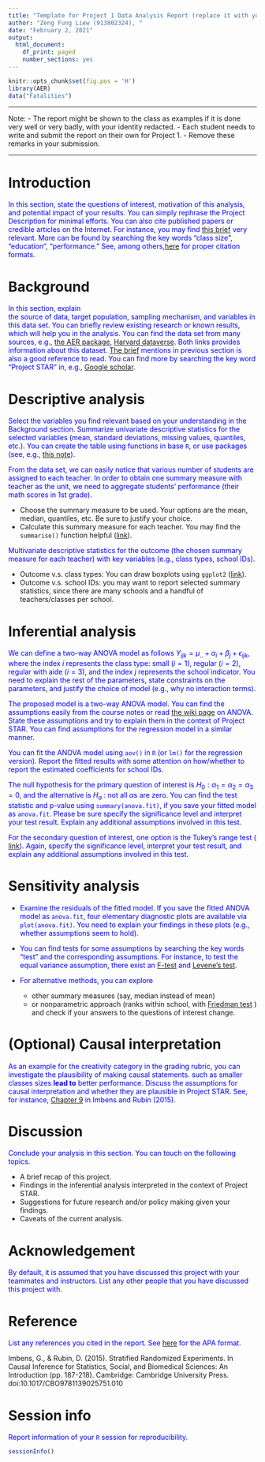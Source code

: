 ```yaml
---
title: "Template for Project 1 Data Analysis Report (replace it with your own title)"
author: "Zeng Fung Liew (913802324), "
date: "February 2, 2021"
output:
  html_document:
    df_print: paged
    number_sections: yes
---
```

```r
knitr::opts_chunk$set(fig.pos = 'H')
library(AER)
data("Fatalities")
```

***

Note: 
- The report might be shown to the class as examples if it is done very well  or very badly, with your identity redacted. 
- Each student needs to write and submit the report on their own for Project 1. 
- Remove these remarks in your submission. 

***



# Introduction

<span style='color:blue'> In this section, state the questions of interest, motivation of this analysis, and potential impact of your results. You can simply rephrase the Project Description for minimal efforts. You can also cite published papers or credible articles on the Internet. For instance, you may find  [this brief](https://eric.ed.gov/?id=ED540485) very relevant. More can be found by searching the key words "class size", "education", "performance." See, among others,[here](https://owl.purdue.edu/owl/research_and_citation/apa_style/apa_formatting_and_style_guide/in_text_citations_the_basics.html) for proper citation formats.   </span>
 
# Background 

<span style='color:blue'> In this section, explain  
the source of data, target population, sampling mechanism, and variables in this data set. You can briefly review  existing research or known results, which will help you in the analysis. You can find the data set from many sources, e.g.,  [the AER package](https://www.rdocumentation.org/packages/AER/versions/1.2-9/topics/STAR), [Harvard dataverse](https://dataverse.harvard.edu/dataset.xhtml?persistentId=hdl:1902.1/10766). Both links provides information about this dataset. [The brief](https://eric.ed.gov/?id=ED540485) mentions in previous section is also a good reference to read. You can find more by searching the key word "Project STAR" in, e.g.,  [Google scholar](https://scholar.google.com/scholar?hl=en&as_sdt=0%2C5&q=Project+STAR&btnG=).
</span> 

# Descriptive analysis 

<span style='color:blue'> 
Select the variables you find relevant based on your understanding in the Background section. Summarize univariate descriptive statistics for the selected variables (mean, standard deviations, missing values,  quantiles, etc.). You can create the table using functions in base `R`, or use packages (see, e.g., [this note](https://cran.r-project.org/web/packages/qwraps2/vignettes/summary-statistics.html)). </span>


<span style='color:blue'> 
From the data set, we can easily notice that various number of students are assigned to each teacher. In order to obtain one summary measure with teacher as the unit, we need to aggregate students' performance (their math scores in 1st grade). </span>

- Choose the summary measure to be used. Your options are the mean, median, quantiles, etc. Be sure to justify your choice. 
- Calculate this summary measure for each teacher. You may find the  `summarise()` function helpful ([link](https://dplyr.tidyverse.org/reference/summarise.html)). 


<span style='color:blue'> 
Multivariate descriptive statistics for the outcome (the chosen summary measure for each teacher) with key variables (e.g., class types, school IDs). </span>

- Outcome v.s. class types: You can draw boxplots using `ggplot2` ([link](https://ggplot2.tidyverse.org/reference/geom_boxplot.html)). 
- Outcome v.s. school IDs: you may want to report selected summary statistics, since there are many schools and a handful of teachers/classes per school. 
 

# Inferential analysis 

<span style="color:blue">
We can define a two-way ANOVA model as follows 
$Y_{ijk} = \mu_{..} + \alpha_{i} + \beta_{j} + \epsilon_{ijk}$, where the index $i$ represents the class type: small ($i=1$), regular ($i=2$), regular with aide ($i=3$), and the index $j$ represents the school indicator. You need to explain the rest of the parameters, state constraints on the parameters, and justify the choice of model (e.g., why no interaction terms). </span>




<span style="color:blue">
The proposed model is a two-way ANOVA model. You can find the assumptions easily from the course notes or read [the wiki page](https://en.wikipedia.org/wiki/Two-way_analysis_of_variance) on ANOVA. State these assumptions and try to explain them in the context of Project STAR. 
You can find assumptions for the regression model in a similar manner. 
</span>


<span style="color:blue">
You can fit the ANOVA model using `aov()` in `R` (or `lm()` for the regression version). Report the fitted results with some attention on how/whether to report the estimated coefficients for school IDs. 
</span>


<span style="color:blue">
The null hypothesis for the primary question of interest is $H_0 : \alpha_1 = \alpha_2 = \alpha_3 = 0$, and the alternative is $H_a$ : not all $\alpha$s are zero. You can find the test statistic and p-value using `summary(anova.fit)`, if you save your fitted model as `anova.fit`. Please be sure specify the significance level and interpret your test result.  Explain any additional assumptions involved in this test. 
</span>


<span style='color:blue'>
For the secondary question of interest, one option is the Tukey's range test ( [link](https://en.wikipedia.org/wiki/Tukey%27s_range_test)). Again, specify the significance level, interpret your test result, and explain any additional assumptions involved in this test.  
</span> 

# Sensitivity analysis 


- <span style='color:blue'> Examine the residuals of the fitted model. If you save the fitted ANOVA model as `anova.fit`, four elementary diagnostic plots are available via `plot(anova.fit)`. You need to explain your findings in these plots (e.g., whether assumptions seem to hold). </span>

- <span style='color:blue'>  You can find tests for some assumptions by searching the key words "test" and the corresponding assumptions. For instance, to test the equal variance assumption, there exist an [F-test](https://en.wikipedia.org/wiki/F-test_of_equality_of_variances) and [Levene's test](https://en.wikipedia.org/wiki/Levene%27s_test). </span> 

- <span style='color:blue'>  For alternative methods, you can explore 
  - other summary measures (say, median instead of mean)
  - or nonparametric approach (ranks within school, with [Friedman test](https://en.wikipedia.org/wiki/Friedman_test) )
and check if your answers to the questions of interest change. 
</span>

# (Optional) Causal interpretation 

<span style='color:blue'> As an example for the creativity category in the grading rubric, you can investigate the plausibility of making causal statements. such as smaller classes sizes **lead to** better performance. Discuss the assumptions for causal interpretation and whether they are plausible in Project STAR. See, for instance, [Chapter 9](https://www.cambridge.org/core/books/causal-inference-for-statistics-social-and-biomedical-sciences/stratified-randomized-experiments/5F9B463C29C8BCA09F5C43D12CC2773C) in Imbens and Rubin (2015). 
</span>

# Discussion 

<span style='color:blue'> 
Conclude your analysis in this section. You can touch on the following topics. 
</span> 

- A brief recap of this project. 
- Findings in the inferential analysis interpreted in the context of Project STAR. 
- Suggestions for future research and/or policy making given your findings. 
- Caveats of the current analysis.

# Acknowledgement {-}

<span style='color:blue'>
By default, it is assumed that you have discussed this project with your teammates and instructors. List any other people that you have discussed this project with. 
</span>

# Reference {-}

<span style='color:blue'>
List any references you cited in the report. See [here](https://owl.purdue.edu/owl/research_and_citation/apa_style/apa_formatting_and_style_guide/in_text_citations_the_basics.html) for the APA format. 
</span> 

Imbens, G., & Rubin, D. (2015). Stratified Randomized Experiments. In Causal Inference for Statistics, Social, and Biomedical Sciences: An Introduction (pp. 187-218). Cambridge: Cambridge University Press. doi:10.1017/CBO9781139025751.010

# Session info {-}

<span style='color:blue'>
Report information of your `R` session for reproducibility. 
</span> 


```r
sessionInfo()
```

